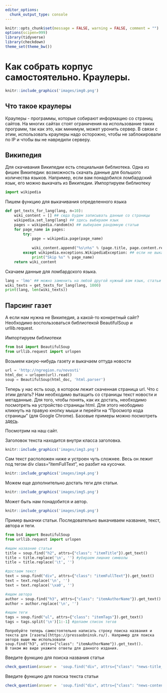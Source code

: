 ```yaml
---
editor_options: 
  chunk_output_type: console
---
```


```r
knitr::opts_chunk$set(message = FALSE, warning = FALSE, comment = "")
options(scipen=999)
library(tidyverse)
library(checkdown)
theme_set(theme_bw())
```

# Как собрать корпус самостоятельно. Краулеры.

```r
knitr::include_graphics('images/img0.png')
```

## Что такое краулеры
Краулеры - программы, которые собирают информацию со страниц сайтов. На многих сайтах стоят ограничения на использование таких программ, так как это, как минимум, может уронить сервер. В связи с этим, использовать краулеры надо осторожно, чтобы не заблокировали по IP и чтобы вы не навредили серверу. 

## Википедия
Для скачивания Википедии есть специальная библиотека. Одна из фишек Википедии: возможность скачать данные для большого количества языков. Например, если вам понадобился ломбардский язык, его можно выкачать из Википедии. 
Импортируем библиотеку
```python
import wikipedia
```

Пишем функцию для выкачивания определенного языка
```python
def get_texts_for_lang(lang, n=10):
    wiki_content = [] ## сюда будем записывать данные со страницы
    wikipedia.set_lang(lang) ## здесь выбираем язык
    pages = wikipedia.random(n) ## выбираем рандомную статью
    for page_name in pages:
        try:
            page = wikipedia.page(page_name)
            
            wiki_content.append("%s\n%s" % (page.title, page.content.replace('=', ''), page.categories))
        except wikipedia.exceptions.WikipediaException: ## если не выкачивается, пропускаем
            print("Skip %s" % page_name)
    return wiki_content
```


Скачаем данные для ломбардского языка.
```python
lang = 'lmo' ## можно заменить на любой другой нужный вам язык, статьи на котором есть в Вики
wiki_texts = get_texts_for_lang(lang, 1000)
print(lang, len(wiki_texts))
```

## Парсинг газет
А если нам нужна не Википедия, а какой-то конкретный сайт? Необходимо воспользоваться библиотекой BeautifulSoup и urllib.request. 

Импортируем библиотеки
```python
from bs4 import BeautifulSoup 
from urllib.request import urlopen
```

Возьмем какую-нибудь газету и выкачаем оттуда новости 
```python
url = 'http://ngregion.ru/novosti'
html_doc = urlopen(url).read()
soup = BeautifulSoup(html_doc, 'html.parser')
```

Теперь у нас есть soup, в котором лежит скаченная страница url. Что с этим делать? Нам необходимо вытащить со страницы текст новости и метаданные. Для того, чтобы понять, как их достать, необходимо посмотреть на устройство страницы html. Для этого неободимо кликнуть на правую кнопку мыши и перейти на "Просмотр кода страницы" (для Google Chrome). Базовые примеры можно посмотреть [здесь](https://www.crummy.com/software/BeautifulSoup/bs4/doc.ru/bs4ru.html#id7). 

Посмотрим на наш сайт. 

Заголовок текста находится внутри класса заголовка.
```r
knitr::include_graphics('images/img3.png')
```

Сам текст расположен ниже и устроен чуть сложнее. Весь он лежит под тегом div class="itemFullText", но разбит на кусочки. 
```r
knitr::include_graphics('images/img4.png')
```

Можем еще дополнительно достать теги для статьи. 
```r
knitr::include_graphics('images/img5.png')
```

Может быть нам понадобится и автор. 
```r
knitr::include_graphics('images/img6.png')
```

Пример выкачки статьи. Последовательно выкачиваем название, текст, автора и теги.
```python
from bs4 import BeautifulSoup 
from urllib.request import urlopen

#ищем название статьи
title = soup.find("h2", attrs={"class": "itemTitle"}).get_text()
title = title.replace('\n', '') #убираем лишние символы
title = title.replace('\t', '')

#достаем текст
text = soup.find("div", attrs={"class": "itemFullText"}).get_text()
text = text.replace('\n', '')
text = text.replace('\xa0', '')

#ищем автора
author = soup.find("h3", attrs={"class": "itemAuthorName"}).get_text()
author = author.replace('\n', '')

#ищем теги
tags = soup.find("ul", attrs={"class": "itemTags"}).get_text()
tags = tags.split('\n')[1:-1] #делаем список тегов
```

```block
Попробуйте теперь самостоятельно написать строку поиска названия и текста для [газеты](https://pressaobninsk.ru/). Например для поиска автора выше мы использовали 
soup.find("h3", attrs={"class": "itemAuthorName"}).get_text(). 
В таком же виде укажите ответы для данного издания.
```

Введите функцию для поиска названия статьи

```r
check_question(answer =  'soup.find("div", attrs={"class": "news-title__name"}).get_text()')
```

Введите функцию для поиска текста статьи

```r
check_question(answer =  'soup.find("div", attrs={"class": "news-content"}).get_text()')
```

